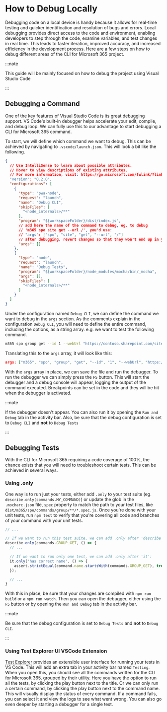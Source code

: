 # How to Debug Locally

Debugging code on a local device is handy because it allows for real-time testing and quicker identification and resolution of bugs and errors. Local debugging provides direct access to the code and environment, enabling developers to step through the code, examine variables, and test changes in real time. This leads to faster iteration, improved accuracy, and increased efficiency in the development process. Here are a few steps on how to debug different areas of the CLI for Microsoft 365 project.

:::note

This guide will be mainly focused on how to debug the project using Visual Studio Code

:::

## Debugging a Command

One of the key features of Visual Studio Code is its great debugging support. VS Code's built-in debugger helps accelerate your edit, compile, and debug loop. We can fully use this to our advantage to start debugging a CLI for Microsoft 365 command. 

To start, we will define which command we want to debug. This can be achieved by navigating to `.vscode/launch.json`. This will look a bit like the following. 

```json title=".vscode/launch.json"
{
  // Use IntelliSense to learn about possible attributes.
  // Hover to view descriptions of existing attributes.
  // For more information, visit: https://go.microsoft.com/fwlink/?linkid=830387
  "version": "0.2.0",
  "configurations": [
    {
      "type": "pwa-node",
      "request": "launch",
      "name": "Debug CLI",
      "skipFiles": [
        "<node_internals>/**"
      ],
      "program": "${workspaceFolder}/dist/index.js",
      // add here the name of the command to debug, eg. to debug
      // 'm365 spo site get --url /', you'd use:
      // "args": ["spo", "site", "get", "--url", "/"]
      // after debugging, revert changes so that they won't end up in your PR
      "args": []
    },
    {
      "type": "node",
      "request": "launch",
      "name": "Debug Tests",
      "program": "${workspaceFolder}/node_modules/mocha/bin/_mocha",
      "args": [],
      "skipFiles": [
        "<node_internals>/**"
      ]
    }
  ]
}
```

Under the configuration named `Debug CLI`, we can define the command we want to debug in the `args` section. As the comments explain in the configuration `Debug CLI`, you will need to define the entire command, including the options, as a string array. e.g. we want to test the following command.

```bash
m365 spo group get --id 1 --webUrl "https://contoso.sharepoint.com/sites/contoso"
```

Translating this to the `args` array, it will look like this:

```json
args: ["m365", "spo", "group", "get", "--id", "1", "--webUrl", "https://contoso.sharepoint.com/sites/contoso"]
```

With the `args` array in place, we can save the file and run the debugger. To run the debugger we can simply press the `F5` button. This will start the debugger and a debug console will appear, logging the output of the command executed. Breakpoints can be set in the code and they will be hit when the debugger is activated. 

:::note

If the debugger doesn't appear. You can also run it by opening the `Run and Debug` tab in the activity bar. 
Also, be sure that the debug configuration is set to `Debug CLI` and **not** to `Debug Tests`

:::

## Debugging Tests

With the CLI for Microsoft 365 requiring a code coverage of 100%, the chance exists that you will need to troubleshoot certain tests. This can be achieved in several ways.

### Using .only

One way is to run just your tests, either add `.only` to your test suite (eg. `describe.only(commands.MY_COMMAND)`) or update the glob in the `.mocharc.json` file, `spec` property to match the path to your test files, like `dist/m365/spo/commands/group/**/*.spec.js`. Once you're done with your unit tests, run `npm test` to verify that you're covering all code and branches of your command with your unit tests.

```ts 
// ...

// If we want to run this test suite, we can add .only after 'describe':
describe.only(commands.GROUP_GET, () => {
  // ...

  // If we want to run only one test, we can add .only after 'it':
  it.only('has correct name', () => {
    assert.strictEqual(command.name.startsWith(commands.GROUP_GET), true);
  });

  // ...
}
```

With this in place, be sure that your changes are compiled with `npm run build` or a `npm run watch`. Then you can open the debugger, either using the `F5` button or by opening the `Run and Debug` tab in the activity bar. 

:::note

Be sure that the debug configuration is set to `Debug Tests` and **not** to `Debug CLI`.

:::

### Using Test Explorer UI VSCode Extension

[Test Explorer](https://marketplace.visualstudio.com/items?itemName=hbenl.vscode-test-explorer) provides an extensible user interface for running your tests in VS Code. This will add an extra tab in your activity bar named `Testing`. When you open this, you should see all the commands written for the CLI for Microsoft 365, grouped by their utility. Here you have the option to run all the tests, by clicking the play button next to the title. Or we can only run a certain command, by clicking the play button next to the command name. This will visually display the status of every command. If a command fails, you can select it and view the logs to see what went wrong. You can also go even deeper by starting a debugger for a single test.
